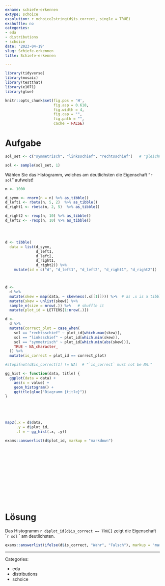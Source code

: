 ```yaml
---
exname: schiefe-erkennen
extype: schoice
exsolution: r mchoice2string(d$is_correct, single = TRUE)
exshuffle: no
categories:
- eda
- distributions
- schoice
date: '2023-04-19'
slug: Schiefe-erkennen
title: Schiefe-erkennen

---
```





```r

library(tidyverse)
library(mosaic)
library(testthat)
library(e1071)
library(glue)
```


```r
knitr::opts_chunk$set(fig.pos = 'H',
                      fig.asp = 0.618,
                      fig.width = 4,
                      fig.cap = "", 
                      fig.path = "",
                      cache = FALSE)
```







# Aufgabe



```r
sol_set <- c("symmetrisch", "linksschief", "rechtsschief")   # "gleichverteilt"

sol <- sample(sol_set, 1)
```


Wählen Sie das Histogramm, welches am deutlichsten die Eigenschaft "`r sol`" aufweist!






```r
n <- 1000

d_symm <- rnorm(n = n) %>% as_tibble()
d_left1 <- rbeta(n, 5, 2)  %>% as_tibble()
d_right1 <- rbeta(n, 2, 5)  %>% as_tibble()

d_right2 <- rexp(n, 10) %>% as_tibble()
d_left2 <- -rexp(n, 10) %>% as_tibble()




d <- tibble(
  data = list(d_symm,
              d_left1,
              d_left2,
              d_right1,
              d_right2)) %>% 
    mutate(id = c("d", "d_left1", "d_left2", "d_right1", "d_right2"))



d <-
  d %>% 
  mutate(skew = map(data, ~ skewness(.x[[1]]))) %>%  # as .x is a tibble, we need to access its first column
  mutate(skew = unlist(skew)) %>% 
  sample_n(size = nrow(.)) %>%   # shuffle it
  mutate(plot_id = LETTERS[1:nrow(.)])

```


```r

d <- 
  d %>% 
  mutate(correct_plot = case_when(
    sol == "rechtsschief" ~ plot_id[which.max(skew)],
    sol == "linksschief" ~ plot_id[which.min(skew)],
    sol == "symmetrisch" ~ plot_id[which.min(abs(skew))],
    TRUE ~ NA_character_
  )) %>% 
  mutate(is_correct = plot_id == correct_plot)

#stopifnot(d$is_correct[1] != NA)  # "`is_correct` must not be NA."
```




```r

gg_hist <- function(data, title) {
  ggplot(data = data) +
    aes(x = value) +
    geom_histogram() +
    ggtitle(glue("Diagramm {title}"))
}





map2(.x = d$data,
     .y = d$plot_id,
     .f = ~ gg_hist(.x, .y))

```



```r
exams::answerlist(d$plot_id, markup = "markdown")
```





</br>
</br>
</br>
</br>
</br>
</br>
</br>
</br>
</br>
</br>

# Lösung

Das Histogramm ``r d$plot_id[d$is_correct == TRUE]`` zeigt die Eigenschaft ``r sol`
` am deutlichsten.


```r
exams::answerlist(ifelse(d$is_correct, "Wahr", "Falsch"), markup = "markdown")
```





---

Categories: 

- eda
- distributions
- schoice

